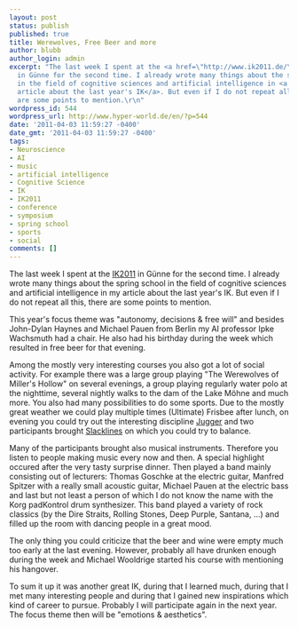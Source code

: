 ```yaml
---
layout: post
status: publish
published: true
title: Werewolves, Free Beer and more
author: blubb
author_login: admin
excerpt: "The last week I spent at the <a href=\"http://www.ik2011.de/\">IK2011</a>
  in Günne for the second time. I already wrote many things about the spring school
  in the field of cognitive sciences and artificial intelligence in <a href=\"{{ site.url }}/en/2010/03/20/play-act-and-learn-and-eating-fun-and-much-more/\">my
  article about the last year's IK</a>. But even if I do not repeat all this, there
  are some points to mention.\r\n"
wordpress_id: 544
wordpress_url: http://www.hyper-world.de/en/?p=544
date: '2011-04-03 11:59:27 -0400'
date_gmt: '2011-04-03 11:59:27 -0400'
tags:
- Neuroscience
- AI
- music
- artificial intelligence
- Cognitive Science
- IK
- IK2011
- conference
- symposium
- spring school
- sports
- social
comments: []
---
```


The last week I spent at the [IK2011](https://interdisciplinary-college.org/) in
Günne for the second time. I already wrote many things about the spring school
in the field of cognitive sciences and artificial intelligence in <Link
to="/posts/2010/03/20/play-act-and-learn-and-eating-fun-and-much-more/">my article
about the last year's IK</Link>. But even if I do not repeat all this, there are
some points to mention.

<!--more-->

This year's focus theme was "autonomy, decisions &amp; free will" and besides
John-Dylan Haynes and Michael Pauen from Berlin my AI professor Ipke Wachsmuth
had a chair. He also had his birthday during the week which resulted in free
beer for that evening.

Among the mostly very interesting courses you also got a lot of social activity.
For example there was a large group playing "The Werewolves of Miller's Hollow"
on several evenings, a group playing regularly water polo at the nighttime,
several nightly walks to the dam of the Lake Möhne and much more. You also had
many possibilities to do some sports. Due to the mostly great weather we could
play multiple times (Ultimate) Frisbee after lunch, on evening you could try out
the interesting discipline [Jugger](http://en.wikipedia.org/wiki/Jugger) and two
participants brought [Slacklines](http://en.wikipedia.org/wiki/Slackline) on
which you could try to balance.

Many of the participants brought also musical instruments. Therefore you listen
to people making music every now and then. A special highlight occured after the
very tasty surprise dinner. Then played a band mainly consisting out of
lecturers: Thomas Goschke at the electric guitar, Manfred Spitzer with a really
small acoustic guitar, Michael Pauen at the electric bass and last but not least
a person of which I do not know the name with the Korg padKontrol drum
synthesizer. This band played a variety of rock classics (by the Dire Straits,
Rolling Stones, Deep Purple, Santana, ...) and filled up the room with dancing
people in a great mood.

The only thing you could criticize that the beer and wine were empty much too
early at the last evening. However, probably all have drunken enough during the
week and Michael Wooldrige started his course with mentioning his hangover.

To sum it up it was another great IK, during that I learned much, during that
I met many interesting people and during that I gained new inspirations which
kind of career to pursue. Probably I will participate again in the next year.
The focus theme then will be "emotions &amp; aesthetics".

